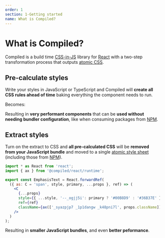 ```yaml
---
order: 1
section: 1-Getting started
name: What is Compiled?
---
```



# What is Compiled?

Compiled is a build time [CSS-in-JS](https://reactjs.org/docs/faq-styling.html#what-is-css-in-js) library for [React](https://reactjs.org) with a two-step transformation process that outputs [atomic CSS](/atomic-css).

## Pre-calculate styles

Write your styles in JavaScript or TypeScript and Compiled will **create all CSS rules ahead of time** baking everything the component needs to run.

<BeforeHowItWorks />

Becomes:

<AfterHowItWorks />

Resulting in **very performant components** that can be **used without needing bundler configuration**,
like when consuming packages from [NPM](https://www.npmjs.com/).

## Extract styles

Turn on the extract to CSS and **all pre-calculated CSS** will be **removed from your JavaScript bundle** and moved to a single [atomic style sheet](/atomic-css) (including those from [NPM](https://www.npmjs.com/)).

```jsx
import * as React from 'react';
import { ax } from '@compiled/react/runtime';

export const EmphasisText = React.forwardRef(
  ({ as: C = 'span', style, primary, ...props }, ref) => (
    <C
      {...props}
      style={{ ...style, '--_ogjj5i': primary ? '#00B8D9' : '#36B37E' }}
      ref={ref}
      className={ax(['_syazpjp7 _1p1dangw _k48pni7l', props.className])}
    />
  )
);
```

Resulting in **smaller JavaScript bundles**,
and even **better peformance**.

